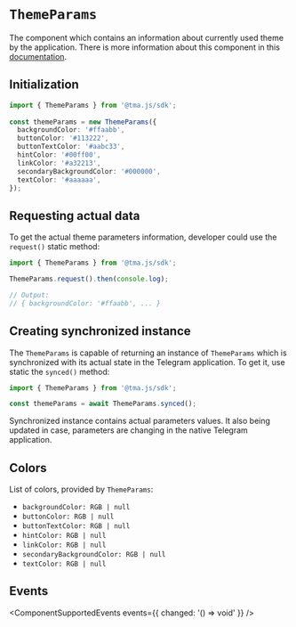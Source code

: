 # `ThemeParams`

The component which contains an information about currently used theme by the application. There is more information about this component in this [documentation](../../../ui/theme-params.mdx).

## Initialization

```typescript  
import { ThemeParams } from '@tma.js/sdk';
  
const themeParams = new ThemeParams({
  backgroundColor: '#ffaabb',
  buttonColor: '#113222',
  buttonTextColor: '#aabc33',
  hintColor: '#00ff00',
  linkColor: '#a32213',
  secondaryBackgroundColor: '#000000',
  textColor: '#aaaaaa',
});  
```

## Requesting actual data

To get the actual theme parameters information, developer could use the `request()` static method:

```typescript
import { ThemeParams } from '@tma.js/sdk';

ThemeParams.request().then(console.log);

// Output:
// { backgroundColor: '#ffaabb', ... }
```

## Creating synchronized instance

The `ThemeParams` is capable of returning an instance of `ThemeParams` which is synchronized with its actual state in the Telegram application. To get it, use static the `synced()` method:

```typescript
import { ThemeParams } from '@tma.js/sdk';

const themeParams = await ThemeParams.synced();
```

Synchronized instance contains actual parameters values. It also being updated in case, parameters are changing in the native Telegram application.

## Colors

List of colors, provided by `ThemeParams`:

- `backgroundColor: RGB | null`
- `buttonColor: RGB | null`
- `buttonTextColor: RGB | null`
- `hintColor: RGB | null`
- `linkColor: RGB | null`
- `secondaryBackgroundColor: RGB | null`
- `textColor: RGB | null`

## Events

<ComponentSupportedEvents events={{ changed: '() => void' }} />
